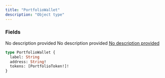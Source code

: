```yaml
---
title: "PortfolioWallet"
description: "Object type"
---
```


### Fields

<ResponseField name="label" type="String">
  No description provided
</ResponseField>

<ResponseField name="address" type="String!" required>
  No description provided
</ResponseField>

<a href="/api-reference/types/portfoliotoken">
  <ResponseField name="tokens" type="[PortfolioToken!]!" required>
    No description provided
  </ResponseField>
</a>


```graphql PortfolioWallet
type PortfolioWallet {
  label: String
  address: String!
  tokens: [PortfolioToken!]!
}
```
